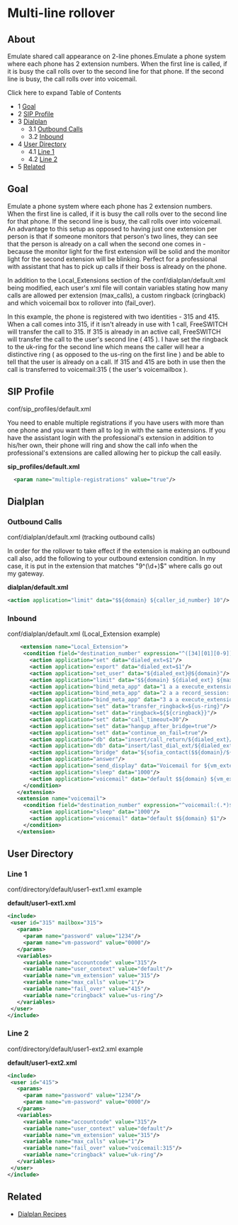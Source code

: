 
# Multi-line rollover 

 

## About

Emulate shared call appearance on 2-line phones.Emulate a phone system where each phone has 2 extension numbers. When the first line is called, if it is busy the call rolls over to the second line for that phone. If the second line is busy, the call rolls over into voicemail.

Click here to expand Table of Contents

* 1 [Goal](#goal)
* 2 [SIP Profile](#sip-profile)
* 3 [Dialplan](#dialplan--)  
   * 3.1 [Outbound Calls](#outbound-calls)  
   * 3.2 [Inbound](#inbound)
* 4 [User Directory](#user-directory)  
   * 4.1 [Line 1](#line-1)  
   * 4.2 [Line 2](#line-1)
* 5 [Related](#related)

## Goal

Emulate a phone system where each phone has 2 extension numbers. When the first line is called, if it is busy the call rolls over to the second line for that phone. If the second line is busy, the call rolls over into voicemail. An advantage to this setup as opposed to having just one extension per person is that if someone monitors that person's two lines, they can see that the person is already on a call when the second one comes in - because the monitor light for the first extension will be solid and the monitor light for the second extension will be blinking. Perfect for a professional with assistant that has to pick up calls if their boss is already on the phone.

In addition to the Local\_Extensions section of the conf/dialplan/default.xml being modified, each user's xml file will contain variables stating how many calls are allowed per extension (max\_calls), a custom ringback (cringback) and which voicemail box to rollover into (fail\_over).

In this example, the phone is registered with two identities - 315 and 415\. When a call comes into 315, if it isn't already in use with 1 call, FreeSWITCH will transfer the call to 315\. If 315 is already in an active call, FreeSWITCH will transfer the call to the user's second line ( 415 ). I have set the ringback to the uk-ring for the second line which means the caller will hear a distinctive ring ( as opposed to the us-ring on the first line ) and be able to tell that the user is already on a call. If 315 and 415 are both in use then the call is transferred to voicemail:315 ( the user's voicemailbox ).

## SIP Profile

conf/sip\_profiles/default.xml

You need to enable multiple registrations if you have users with more than one phone and you want them all to log in with the same extensions. If you have the assistant login with the professional's extension in addition to his/her own, their phone will ring and show the call info when the professional's extensions are called allowing her to pickup the call easily.

**sip\_profiles/default.xml**

```xml
  <param name="multiple-registrations" value="true"/>
```

## Dialplan  

### Outbound Calls

conf/dialplan/default.xml (tracking outbound calls)

In order for the rollover to take effect if the extension is making an outbound call also, add the following to your outbound extension condition. In my case, it is put in the extension that matches "9^(\\d+)$" where calls go out my gateway.

**dialplan/default.xml**

```xml
<action application="limit" data="$${domain} ${caller_id_number} 10"/> 
```

### Inbound

conf/dialplan/default.xml (Local\_Extension example)

```xml
    <extension name="Local_Extension">
     <condition field="destination_number" expression="^([34][01][0-9])$">
       <action application="set" data="dialed_ext=$1"/>
       <action application="export" data="dialed_ext=$1"/>
       <action application="set_user" data="${dialed_ext}@${domain}"/>
       <action application="limit" data="$${domain} ${dialed_ext} ${max_calls} ${fail_over}"/>
       <action application="bind_meta_app" data="1 a a execute_extension::dx XML features"/>
       <action application="bind_meta_app" data="2 a a record_session::$${base_dir}/recordings/${caller_id_number}.${strftime(%Y-%m-%d-%H-%M-%S)}.wav"/>
       <action application="bind_meta_app" data="3 a a execute_extension::cf XML features"/>
       <action application="set" data="transfer_ringback=${us-ring}"/>
       <action application="set" data="ringback=${${cringback}}"/>
       <action application="set" data="call_timeout=30"/>
       <action application="set" data="hangup_after_bridge=true"/>
       <action application="set" data="continue_on_fail=true"/>
       <action application="db" data="insert/call_return/${dialed_ext}/${caller_id_number}"/>
       <action application="db" data="insert/last_dial_ext/${dialed_ext}/${uuid}"/>
       <action application="bridge" data="${sofia_contact($${domain}/${dialed_ext}@$${domain})}"/>
       <action application="answer"/>
       <action application="send_display" data="Voicemail for ${vm_extension}"/>
       <action application="sleep" data="1000"/>
       <action application="voicemail" data="default $${domain} ${vm_extension}"/>
     </condition>
   </extension>
   <extension name="voicemail">
     <condition field="destination_number" expression="^voicemail:(.*)$">
       <action application="sleep" data="1000"/>
       <action application="voicemail" data="default $${domain} $1"/>
     </condition>
   </extension>
```

## User Directory

### Line 1

conf/directory/default/user1-ext1.xml example

**default/user1-ext1.xml**

```xml
<include>
 <user id="315" mailbox="315">
   <params>
     <param name="password" value="1234"/>
     <param name="vm-password" value="0000"/>
   </params>
   <variables>
     <variable name="accountcode" value="315"/>
     <variable name="user_context" value="default"/>
     <variable name="vm_extension" value="315"/>
     <variable name="max_calls" value="1"/>
     <variable name="fail_over" value="415"/>
     <variable name="cringback" value="us-ring"/>
   </variables>
 </user>
</include> 
```

### Line 2

conf/directory/default/user1-ext2.xml example

**default/user1-ext2.xml**

```xml
<include>
 <user id="415">
   <params>
     <param name="password" value="1234"/>
     <param name="vm-password" value="0000"/>
   </params>
   <variables>
     <variable name="accountcode" value="315"/>
     <variable name="user_context" value="default"/>
     <variable name="vm_extension" value="315"/>
     <variable name="max_calls" value="1"/>
     <variable name="fail_over" value="voicemail:315"/>
     <variable name="cringback" value="uk-ring"/>
   </variables>
 </user>
</include> 
```

## Related

* [Dialplan Recipes](../Dialplan/Dialplan-Recipes_9634252.mdx#about)


